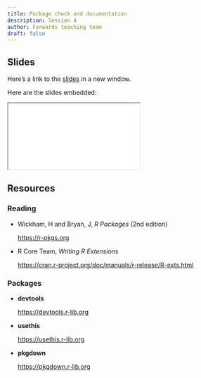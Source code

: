 ```yaml
---
title: Package check and documentation
description: Session 4
author: Forwards teaching team
draft: false
---
```


## Slides

Here's a link to the [slides](/slides/04-check-package-documentation/index.qmd){target="_blank"} in a new window. 

Here are the slides embedded:

<iframe class="slide-deck ar16x9" src="/slides/04-check-package-documentation/index.html" title="04-check-package-documentation slides">
</iframe>

## Resources

### Reading

- Wickham, H and Bryan, J, _R Packages_ (2nd edition)

  <https://r-pkgs.org>

- R Core Team, _Writing R Extensions_

  <https://cran.r-project.org/doc/manuals/r-release/R-exts.html>

### Packages

- **devtools**

  <https://devtools.r-lib.org>
  
- **usethis**

  <https://usethis.r-lib.org>

- **pkgdown**

  <https://pkgdown.r-lib.org>
